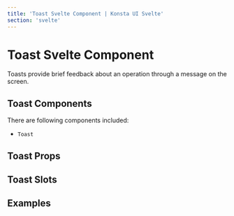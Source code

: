 ```yaml
---
title: 'Toast Svelte Component | Konsta UI Svelte'
section: 'svelte'
---
```



# Toast Svelte Component

Toasts provide brief feedback about an operation through a message on the screen.

## Toast Components

There are following components included:

- `Toast`

## Toast Props

<ToastProps />

## Toast Slots

<ToastSlots />

## Examples

<ToastExample />
